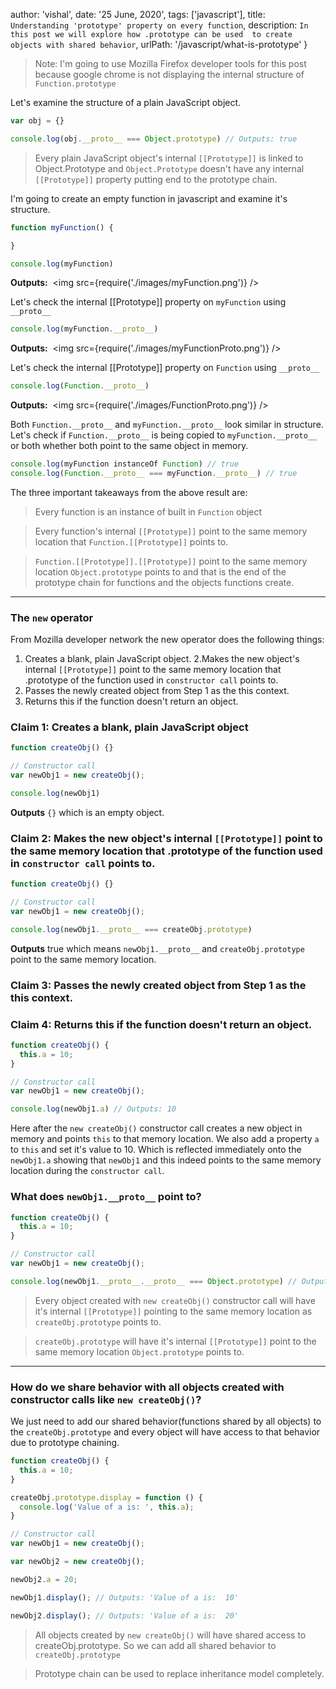 
  author: 'vishal',
  date: '25 June, 2020',
  tags: ['javascript'],
  title: `Understanding 'prototype' property on every function`,
  description: `In this post we will explore how .prototype can be used 
  to create objects with shared behavior`,
  urlPath: '/javascript/what-is-prototype'
}

> Note: I'm going to use Mozilla Firefox developer tools for this post 
because google chrome is not displaying the internal structure of `Function.prototype`

Let's examine the structure of a plain JavaScript object.

```js
var obj = {}

console.log(obj.__proto__ === Object.prototype) // Outputs: true
```

> Every plain JavaScript object's internal `[[Prototype]]` is linked to Object.Prototype 
and `Object.Prototype` doesn't have any internal `[[Prototype]]` property putting
end to the prototype chain. 


I'm going to create an empty function in javascript and examine it's structure.


```js 
function myFunction() {

}

console.log(myFunction) 
```
**Outputs:**
<Img>
  <img src={require('./images/myFunction.png')} />
</Img>

Let's check the internal [[Prototype]] property on `myFunction` using `__proto__`
```js
console.log(myFunction.__proto__) 
```

**Outputs:**
<Img>
  <img src={require('./images/myFunctionProto.png')} />
</Img>

Let's check the internal [[Prototype]] property on `Function` using `__proto__`
````js
console.log(Function.__proto__) 
````
**Outputs:**
<Img>
  <img src={require('./images/FunctionProto.png')} />
</Img>

Both `Function.__proto__` and `myFunction.__proto__` look similar in structure. 
Let's check if `Function.__proto__` is being copied to `myFunction.__proto__` or
both whether both point to the same object in memory.

````js
console.log(myFunction instanceOf Function) // true
console.log(Function.__proto__ === myFunction.__proto__) // true 
````

The three important takeaways from the above result are:
> Every function is an instance of built in `Function` object 

> Every function's internal `[[Prototype]]` point to the same memory location that
`Function.[[Prototype]]` points to.

> `Function.[[Prototype]].[[Prototype]]` point to the same memory location `Object.prototype` 
points to and that is the end of the prototype chain for functions and the objects functions create.  

***

### The `new` operator

From Mozilla developer network the new operator does the following things:

1. Creates a blank, plain JavaScript object.
2.Makes the new object's internal `[[Prototype]]` point to the same memory location 
that .prototype of the function used in `constructor call` points to.
3. Passes the newly created object from Step 1 as the this context.
4. Returns this if the function doesn't return an object.

### Claim 1: Creates a blank, plain JavaScript object

```js
function createObj() {}

// Constructor call
var newObj1 = new createObj();

console.log(newObj1)
```
**Outputs** `{}` which is an empty object.

### Claim 2: Makes the new object's internal `[[Prototype]]` point to the same memory location that .prototype of the function used in `constructor call` points to.
```js
function createObj() {}

// Constructor call
var newObj1 = new createObj();

console.log(newObj1.__proto__ === createObj.prototype)
```

**Outputs** true which means `newObj1.__proto__` and `createObj.prototype` point
to the same memory location.

### Claim 3: Passes the newly created object from Step 1 as the this context.
### Claim 4: Returns this if the function doesn't return an object.

```js
function createObj() {
  this.a = 10;
}

// Constructor call
var newObj1 = new createObj();

console.log(newObj1.a) // Outputs: 10
```

Here after the `new createObj()` constructor call creates a new object in memory 
and points `this` to that memory location. We also add a property `a` to `this`
and set it's value to 10. Which is reflected immediately onto the `newObj1.a` showing
that `newObj1` and this indeed points to the same memory location during the `constructor call`.

### What does `newObj1.__proto__` point to?

```js
function createObj() {
  this.a = 10;
}

// Constructor call
var newObj1 = new createObj();

console.log(newObj1.__proto__.__proto__ === Object.prototype) // Outputs: true
```

> Every object created with `new createObj()` constructor call will have it's internal
`[[Prototype]]` pointing to the same memory location as `createObj.prototype` points to.

> `createObj.prototype` will have it's internal `[[Prototype]]` point to the same memory
location `Object.prototype` points to.

***

### How do we share behavior with all objects created with constructor calls like `new createObj()`?

We just need to add our shared behavior(functions shared by all objects) to the 
`createObj.prototype` and every object will have access to that behavior due to 
prototype chaining.


```js
function createObj() {
  this.a = 10;
}

createObj.prototype.display = function () {
  console.log('Value of a is: ', this.a);
}

// Constructor call
var newObj1 = new createObj();

var newObj2 = new createObj();

newObj2.a = 20;

newObj1.display(); // Outputs: 'Value of a is:  10'

newObj2.display(); // Outputs: 'Value of a is:  20'
```

> All objects created by `new createObj()` will have shared access to createObj.prototype.
So we can add all shared behavior to `createObj.prototype` 


> Prototype chain can be used to replace inheritance model completely. 


